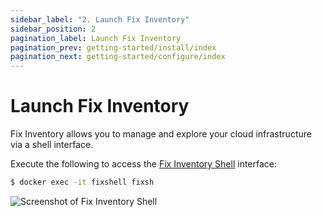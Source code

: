 ```yaml
---
sidebar_label: "2. Launch Fix Inventory"
sidebar_position: 2
pagination_label: Launch Fix Inventory
pagination_prev: getting-started/install/index
pagination_next: getting-started/configure/index
---
```


# Launch Fix Inventory

Fix Inventory allows you to manage and explore your cloud infrastructure via a shell interface.

Execute the following to access the [Fix Inventory Shell](../../reference/components/shell.mdx) interface:

```bash
$ docker exec -it fixshell fixsh
```

![Screenshot of Fix Inventory Shell](../explore/img/shell.png)

